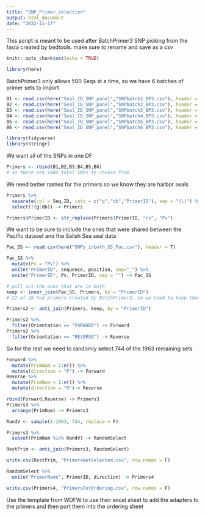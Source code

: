 ```yaml
---
title: "SNP_Primer_selection"
output: html_document
date: "2022-11-17"
---
```

This script is meant to be used after BatchPrimer3 SNP picking from the fasta created by bedtools. make sure to rename and save as a csv

```r
knitr::opts_chunk$set(echo = TRUE)
```


```r
library(here)

```

BatchPrimer3 only allows 500 Seqs at a time, so we have 6 batches of primer sets to import
```r
B1 <- read.csv(here("Seal_ID_SNP_panel","SNPbatch1_BP3.csv"), header = T)
B2 <- read.csv(here("Seal_ID_SNP_panel","SNPbatch2_BP3.csv"), header = T)
B3 <- read.csv(here("Seal_ID_SNP_panel","SNPbatch3_BP3.csv"), header = T)
B4 <- read.csv(here("Seal_ID_SNP_panel","SNPbatch4_BP3.csv"), header = T)
B5 <- read.csv(here("Seal_ID_SNP_panel","SNPbatch5_BP3.csv"), header = T)
B6 <- read.csv(here("Seal_ID_SNP_panel","SNPbatch6_BP3.csv"), header = T)
```


```r
library(tidyverse)
library(stringr)
```
We want all of the SNPs in one DF

```r
Primers <- rbind(B1,B2,B3,B4,B5,B6)
# so there are 1984 total SNPs to choose from

```

We need better names for the primers so we know they are harbor seals
```r
Primers %>%
  separate(col = Seq.ID, into = c("g","db","PrimerID"), sep = "\\|") %>%
  select(!(g:db)) -> Primers

Primers$PrimerID <- str_replace(Primers$PrimerID, "rs", "Pv")

```

We want to be sure to include the ones that were shared between the Pacific dataset and the Salish Sea seal data
```r
Pac_SS <- read.csv(here("SNPs_inboth_SS_Pac.csv"), header = T)

Pac_SS %>%
  mutate(Pv = "Pv") %>%
  unite("PrimerID", sequence, position, sep="_") %>%
  unite("PrimerID", Pv, PrimerID, sep = "") -> Pac_SS

# pull out the ones that are in both
keep <- inner_join(Pac_SS, Primers, by = "PrimerID")
# 22 of 28 had primers created by BatchPrimer3, so we need to keep those, and 2 for the sex ratio so 24 F/R primer sets to order are for sure. So 744 more sets to choose for 8 96well plates

Primers2 <- anti_join(Primers, keep, by = "PrimerID")

Primers2 %>%
  filter(Orientation == "FORWARD") -> Forward
Primers2 %>% 
  filter(Orientation == "REVERSE") -> Reverse
```

So for the rest we need to randomly select 744 of the 1963 remaining sets
```r
Forward %>%
  mutate(PrimNum = 1:n()) %>%
  mutate(direction = "F") -> Forward
Reverse %>%
  mutate(PrimNum = 1:n()) %>%
  mutate(direction = "R")-> Reverse

rbind(Forward,Reverse) -> Primers3
Primers3 %>%
  arrange(PrimNum) -> Primers3

RandV <- sample(1:1963, 744, replace = F)

Primers3 %>%
  subset(PrimNum %in% RandV) -> RandomSelect

RestPrim <- anti_join(Primers3, RandomSelect)

write.csv(RestPrim, "PrimersNotSelected.csv", row.names = F)

RandomSelect %>%
  unite("PrimerName", PrimerID, direction) -> Primers4

write.csv(Primers4, "PrimersForOrdering.csv", row.names = F)
```

Use the template from WDFW to use their excel sheet to add the adapters to the primers and then port them into the ordering sheet

